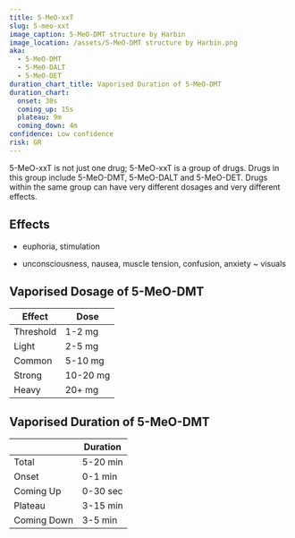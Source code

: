 ---
title: 5-MeO-xxT
slug: 5-meo-xxt
image_caption: 5-MeO-DMT structure by Harbin
image_location: /assets/5-MeO-DMT structure by Harbin.png
aka:
  - 5-MeO-DMT
  - 5-MeO-DALT
  - 5-MeO-DET
duration_chart_title: Vaporised Duration of 5-MeO-DMT
duration_chart:
  onset: 30s
  coming_up: 15s
  plateau: 9m
  coming_down: 4m
confidence: Low confidence
risk: GR
---

5-MeO-xxT is not just one drug; 5-MeO-xxT is a group of drugs. Drugs in this group include 5-MeO-DMT, 5-MeO-DALT and 5-MeO-DET. Drugs within the same group can have very different dosages and very different effects.

## Effects
+ euphoria, stimulation
- unconsciousness, nausea, muscle tension, confusion, anxiety
~ visuals


## Vaporised Dosage of 5-MeO-DMT
| Effect | Dose |
| --- | --- |
| Threshold | 1-2 mg |
| Light | 2-5 mg |
| Common | 5-10 mg |
| Strong | 10-20 mg |
| Heavy | 20+ mg |

## Vaporised Duration of 5-MeO-DMT
|  | Duration |
| --- | --- |
| Total | 5-20 min |
| Onset | 0-1 min |
| Coming Up | 0-30 sec |
| Plateau | 3-15 min |
| Coming Down | 3-5 min |

